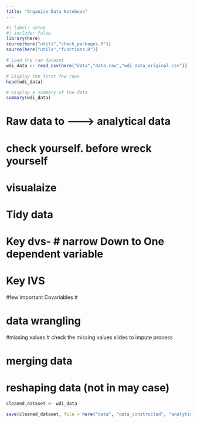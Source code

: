 ```yaml
---
title: "Organize Data Notebook"
---
```


```r
#| label: setup
#| include: false
library(here)
source(here("utils","check_packages.R"))
source(here("utils","functions.R"))
```

```r
# Load the raw dataset
wdi_data <- read_csv(here("data","data_raw","wdi_data_original.csv"))

# Display the first few rows
head(wdi_data)

# Display a summary of the data
summary(wdi_data)

```
# Raw data to ---------> analytical data
# check yourself. before wreck yourself

# visualaize 
# Tidy data
# Key dvs- # narrow Down to One dependent variable
# Key IVS
#few important Covariables
# 

# data wrangling

#missing values
# check the missing values slides to impute process

# merging data

# reshaping data (not in may case)



```r
cleaned_dataset <- wdi_data

save(cleaned_dataset, file = here("data", "data_constructed", "analytical_data.RData"))

```

